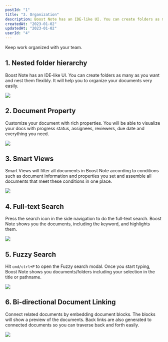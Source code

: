 ```yaml
---
postId: "1"
title: "3. Organization"
description: Boost Note has an IDE-like UI. You can create folders as many as you want and nest them flexibly. It will help you to organize your documents very easily.
createdAt: "2023-01-02"
updatedAt: "2023-01-02"
userId: "4"
---
```


Keep work organized with your team.

## 1. Nested folder hierarchy

Boost Note has an IDE-like UI. You can create folders as many as you want and nest them flexibly. It will help you to organize your documents very easily.

![](https://boostnote.io/static/images/initial/folderstructure.png)

## 2. Document Property

Customize your document with rich properties. You will be able to visualize your docs with progress status, assignees, reviewers, due date and everything you need.

![](https://boostnote.io/static/images/initial/prop.png)

## 3. Smart Views

Smart Views will filter all documents in Boost Note according to conditions such as document information and properties you set and assemble all documents that meet these conditions in one place.

![](https://boostnote.io/static/images/initial/dashboard.png)

## 4. Full-text Search

Press the search icon in the side navigation to do the full-text search. Boost Note shows you the documents, including the keyword, and highlights them.

![](https://boostnote.io/static/images/initial/fulltextsearch.png)

## 5. Fuzzy Search

Hit `cmd/ctrl+P` to open the Fuzzy search modal. Once you start typing, Boost Note shows you documents/folders including your selection in the title or pathname.

![](https://boostnote.io/static/images/initial/fuzzysearch.png)

## 6. Bi-directional Document Linking

Connect related documents by embedding document blocks. The blocks will show a preview of the documents. Back links are also generated to connected documents so you can traverse back and forth easily.

![](https://boostnote.io/static/images/initial/bilink.png)
